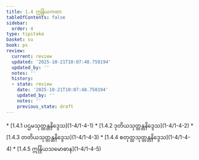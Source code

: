 ```yaml
---
title: 1.4 ဣန္ဒြိယကထာ
tableOfContents: false
sidebar:
  order: 4
type: tipitaka
basket: su
book: ps
review:
  current: review
  updated: '2025-10-21T10:07:48.750194'
  updated_by: ''
  notes: ''
  history:
  - state: review
    date: '2025-10-21T10:07:48.750194'
    updated_by: ''
    notes: ''
    previous_state: draft
---
```



<DynamicBreadcrumb />


<ReviewStatus review={frontmatter.review} showDetails={true} />

<HypothesisAnnotation frontmatter={frontmatter} />



<TableOfContents book="ps" section="1.4">
* [1.4.1 ပဌမသုတ္တန္တနိဒ္ဒေသ](1-4/1-4-1)
* [1.4.2 ဒုတိယသုတ္တန္တနိဒ္ဒေသ](1-4/1-4-2)
* [1.4.3 တတိယသုတ္တန္တနိဒ္ဒေသ](1-4/1-4-3)
* [1.4.4 စတုတ္ထသုတ္တန္တနိဒ္ဒေသ](1-4/1-4-4)
* [1.4.5 ဣန္ဒြိယသမောဓာန](1-4/1-4-5)
</TableOfContents>